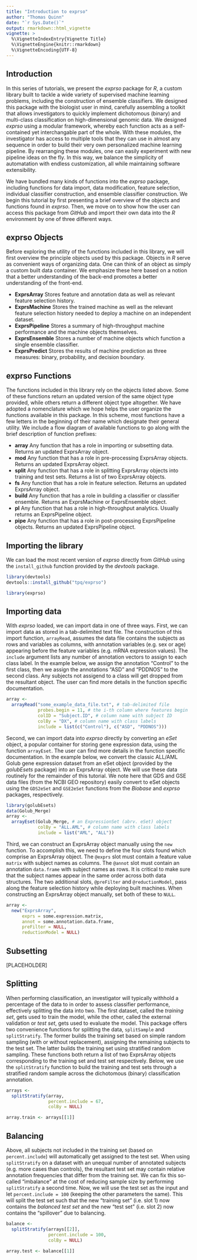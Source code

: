 ```yaml
---
title: "Introduction to exprso"
author: "Thomas Quinn"
date: "`r Sys.Date()`"
output: rmarkdown::html_vignette
vignette: >
  %\VignetteIndexEntry{Vignette Title}
  %\VignetteEngine{knitr::rmarkdown}
  %\VignetteEncoding{UTF-8}
---
```


## Introduction

In this series of tutorials, we present the *exprso* package for *R*, a custom library built to tackle a wide variety of supervised machine learning problems, including the construction of ensemble classifiers. We designed this package with the biologist user in mind, carefully assembling a toolkit that allows investigators to quickly implement dichotomous (binary) and multi-class classification on high-dimensional genomic data. We designed *exprso* using a modular framework, whereby each function acts as a self-contained yet interchangable part of the whole. With these modules, the investigator has access to multiple tools that they can use in almost any sequence in order to build their very own personalized machine learning pipeline. By rearranging these modules, one can easily experiment with new pipeline ideas on the fly. In this way, we balance the simplicity of automatation with endless customization, all while maintaining software extensibility.

We have bundled many kinds of functions into the *exprso* package, including functions for data import, data modification, feature selection, individual classifier construction, and ensemble classifier construction. We begin this tutorial by first presenting a brief overview of the objects and functions found in *exprso*. Then, we move on to show how the user can access this package from *GitHub* and import their own data into the *R* environment by one of three different ways.

## exprso Objects

Before exploring the utility of the functions included in this library, we will first overview the principle objects used by this package. Objects in *R* serve as convenient ways of organizing data. One can think of an object as simply a custom built data container. We emphasize these here based on a notion that a better understanding of the back-end promotes a better understanding of the front-end.

* **ExprsArray** Stores feature and annotation data as well as relevant feature selection history.
* **ExprsMachine** Stores the trained machine as well as the relevant feature selection history needed to deploy a machine on an independent dataset.
* **ExprsPipeline** Stores a summary of high-throughput machine performance and the machine objects themselves.
* **ExprsEnsemble** Stores a number of machine objects which function a single ensemble classifier.
* **ExprsPredict** Stores the results of machine prediction as three measures: binary, probability, and decision boundary.

## exprso Functions

The functions included in this library rely on the objects listed above. Some of these functions return an updated version of the same object type provided, while others return a different object type altogether. We have adopted a nomenclature which we hope helps the user organize the functions available in this package. In this scheme, most functions have a few letters in the beginning of their name which designate their general utility. We include a flow diagram of available functions to go along with the brief description of function prefixes:

* **array** Any function that has a role in importing or subsetting data. Returns an updated ExprsArray object.
* **mod** Any function that has a role in pre-processing ExprsArray objects. Returns an updated ExprsArray object.
* **split** Any function that has a role in splitting ExprsArray objects into training and test sets. Returns a list of two ExprsArray objects.
* **fs** Any function that has a role in feature selection. Returns an updated ExprsArray object.
* **build** Any function that has a role in building a classifier or classifier ensemble. Returns an ExprsMachine or ExprsEnsemble object.
* **pl** Any function that has a role in high-throughput analytics. Usually returns an ExprsPipeline object.
* **pipe** Any function that has a role in post-processing ExprsPipeline objects. Returns an updated ExprsPipeline object.

## Importing the library

We can load the most recent version of *exprso* directly from *GitHub* using the `install_github` function provided by the *devtools* package.

```r
library(devtools)
devtools::install_github("tpq/exprso")
```

```r
library(exprso)
```

## Importing data

With *exprso* loaded, we can import data in one of three ways. First, we can import data as stored in a tab-delimited text file. The construction of this import function, `arrayRead`, assumes the data file contains the subjects as rows and variables as columns, with annotation variables (e.g. sex or age) appearing before the feature variables (e.g. mRNA expression values). The `include` argument lists any number of annotation vectors to assign to each class label. In the example below, we assign the annotation "Control" to the first class, then we assign the annotations "ASD" and "PDDNOS" to the second class. Any subjects not assigend to a class will get dropped from the resultant object. The user can find more details in the function specific documentation.

```r
array <-
  arrayRead("some_example_data_file.txt", # tab-delimited file
            probes.begin = 11, # the i-th column where features begin
            colID = "Subject.ID", # column name with subject ID
            colBy = "DX", # column name with class labels
            include = list(c("Control"), c("ASD", "PDDNOS")))
```

Second, we can import data into *exprso* directly by converting an *eSet* object, a popular container for storing gene expression data, using the function `arrayEset`. The user can find more details in the function specific documentation. In the example below, we convert the classic ALL/AML Golub gene expression dataset from an eSet object (provided by the *golubEsets* package) into an ExprsArray object. We will use these data routinely for the remainder of this tutorial. We note here that GDS and GSE data files (from the NCBI GEO repository) easily convert to eSet objects using the `GDS2eSet` and `GSE2eSet` functions from the *Biobase* and *exprso* packages, respectively.

```r
library(golubEsets)
data(Golub_Merge)
array <-
  arrayEset(Golub_Merge, # an ExpressionSet (abrv. eSet) object
            colBy = "ALL.AML", # column name with class labels
            include = list("AML", "ALL"))
```

Third, we can construct an ExprsArray object manually using the `new` function. To accomplish this, we need to define the four slots found which comprise an ExprsArray object. The `@exprs` slot must contain a feature value `matrix` with subject names as columns. The `@annot` slot must contain an annotation `data.frame` with subject names as rows. It is critical to make sure that the subject names appear in the same order across both data structures. The two additional slots, `@preFilter` and `@reductionModel`, pass along the feature selection history while deploying built machines. When constructing an ExprsArray object manually, set both of these to `NULL`.

```r
array <-
  new("ExprsArray",
      exprs = some.expression.matrix,
      annot = some.annotation.data.frame,
      preFilter = NULL,
      reductionModel = NULL)
```

## Subsetting

[PLACEHOLDER]

## Splitting

When performing classification, an investigator will typically withhold a percentage of the data to in order to assess classifier performance, effectively splitting the data into two. The first dataset, called the *training set*, gets used to train the model, while the other, called the external validation or *test set*, gets used to evaluate the model. This package offers two convenience functions for splitting the data, `splitSample` and `splitStratify`. The former builds the training set based on simple random sampling (with or without replacement), assigning the remaining subjects to the test set. The latter builds the training set using stratified random sampling. These functions both return a list of two ExprsArray objects corresponding to the training set and test set respectively. Below, we use the `splitStratify` function to build the training and test sets through a stratified random sample across the dichotomous (binary) classification annotation.

```r
arrays <-
  splitStratify(array,
                percent.include = 67,
                colBy = NULL)

array.train <- arrays[[1]]
```

## Balancing

Above, all subjects not included in the training set (based on `percent.include`) will automatically get assigned to the test set. When using `splitStratify` on a dataset with an unequal number of annotated subjects (e.g. more cases than controls), the resultant test set may contain relative annotation frequencies that differ from the training set. We can fix this so-called "imbalance" at the cost of reducing sample size by performing `splitStratify` a second time. Now, we will use the test set as the input and let `percent.include = 100` (keeping the other parameters the same). This will split the test set such that the new "training set" (i.e. slot 1) now contains the *balanced test set* and the new "test set" (i.e. slot 2) now contains the "spillover" due to balancing.

```r
balance <-
  splitStratify(arrays[[2]],
                percent.include = 100,
                colBy = NULL)

array.test <- balance[[1]]
```

